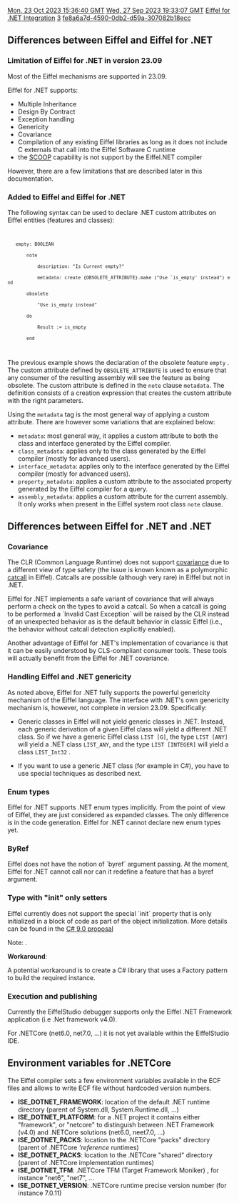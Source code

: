[[Property:modification_date|Mon, 23 Oct 2023 15:36:40 GMT]]
[[Property:publication_date|Wed, 27 Sep 2023 19:33:07 GMT]]
[[Property:title|Eiffel for .NET Integration]]
[[Property:weight|3]]
[[Property:uuid|fe8a6a7d-4590-0db2-d59a-307082b18ecc]]
==Differences between Eiffel and Eiffel for .NET==

===Limitation of Eiffel for .NET in version 23.09===

Most of the Eiffel mechanisms are supported in 23.09. 

Eiffel for .NET supports:
* Multiple Inheritance
* Design By Contract
* Exception handling
* Genericity
* Covariance
* Compilation of any existing Eiffel libraries as long as it does not include C externals that call into the Eiffel Software C runtime
* the [[Concurrent_programming_with_SCOOP|SCOOP]] capability is not support by the Eiffel.NET compiler

However, there are a few limitations that are described later in this documentation.

===Added to Eiffel and Eiffel for .NET===

The following syntax can be used to declare .NET custom attributes on Eiffel entities (features and classes):
<code>
    empty: BOOLEAN
        note
            description: "Is Current empty?"
            metadata: create {OBSOLETE_ATTRIBUTE}.make ("Use `is_empty' instead") end
        obsolete
            "Use is_empty instead"
        do
            Result := is_empty
        end
</code>

The previous example shows the declaration of the obsolete feature <code> empty </code> . The custom attribute defined by <code>OBSOLETE_ATTRIBUTE</code> is used to ensure that any consumer of the resulting assembly will see the feature as being obsolete. The custom attribute is defined in the <code>note</code> clause <code>metadata</code>. The definition consists of a creation expression that creates the custom attribute with the right parameters. 

Using the <code>metadata</code> tag is the most general way of applying a custom attribute. There are however some variations that are explained below:
*<code>metadata</code>: most general way, it applies a custom attribute to both the class and interface generated by the Eiffel compiler.
*<code>class_metadata</code>: applies only to the class generated by the Eiffel compiler (mostly for advanced users).
*<code>interface_metadata</code>: applies only to the interface generated by the Eiffel compiler (mostly for advanced users).
*<code>property_metadata</code>: applies a custom attribute to the associated property generated by the Eiffel compiler for a query.
*<code>assembly_metadata</code>: applies a custom attribute for the current assembly. It only works when present in the Eiffel system root class <code>note</code> clause.

==Differences between Eiffel for .NET and .NET==

===Covariance===
The CLR (Common Language Runtime) does not support [[ET: Inheritance#Covariance and anchored declarations|covariance]] due to a different view of type safety (the issue is known known as a polymorphic [[ET: Inheritance#Catcalls|catcall]] in Eiffel). Catcalls are possible (although very rare) in Eiffel but not in .NET.

Eiffel for .NET implements a safe variant of covariance that will always perform a check on the types to avoid a catcall. So when a catcall is going to be performed a `Invalid Cast Exception` will be raised by the CLR instead of an unexpected behavior as is the default behavior in classic Eiffel (i.e., the behavior without catcall detection explicitly enabled). 

Another advantage of Eiffel for .NET's implementation of covariance is that it can be easily understood by CLS-compliant consumer tools. These tools will actually benefit from the Eiffel for .NET covariance. 

===Handling Eiffel and .NET genericity===
As noted above, Eiffel for .NET fully supports the powerful genericity mechanism of the Eiffel language. The interface with .NET's own genericity mechanism is, however, not complete in version 23.09. Specifically:

* Generic classes in Eiffel will not yield generic classes in .NET. Instead, each generic derivation of a given Eiffel class will yield a different .NET class. So if we have a generic Eiffel class  <code>LIST [G]</code>, the type  <code>LIST [ANY]</code> will yield a .NET class <code>LIST_ANY</code>, and the type  <code>LIST [INTEGER]</code> will yield a class <code>LIST_Int32</code> .

* If you want to use a generic .NET class (for example in C#), you have to use special techniques as described next.

{{Recommended|Read the [[Workaround Eiffel .NET limitations]] page to learn how to workaround such limitation. }}

===Enum types===
Eiffel for .NET supports .NET enum types implicitly. From the point of view of Eiffel, they are just considered as expanded classes. The only difference is in the code generation. Eiffel for .NET cannot declare new enum types yet. 

===ByRef===

Eiffel does not have the notion of `byref` argument passing. At the moment, Eiffel for .NET cannot call nor can it redefine a feature that has a byref argument. 

=== Type with "init" only setters===
Eiffel currently does not support the special `init` property that is only initialized in a block of code as part of the object initialization. More details can be found in the [https://learn.microsoft.com/en-us/dotnet/csharp/language-reference/proposals/csharp-9.0/init C# 9.0 proposal]

Note: {{inline-info|this section is mostly for .NETCore 6.0 and above}}.

'''Workaround''':

A potential workaround is to create a C# library that uses a Factory pattern to build the required instance.

===Execution and publishing ===
Currently the EiffelStudio debugger supports only the Eiffel .NET Framework application (i.e .Net framework v4.0).

For .NETCore (net6.0, net7.0, ...) it is not yet available within the EiffelStudio IDE.

{{recommended|Learn more how to publish, execute, debug, ... the Eiffel .NETCore application, with the [[Eiffel .NETCore execution]] page.}}

== Environment variables for .NETCore ==
The Eiffel compiler sets a few environment variables available in the ECF files and allows to write ECF file without hardcoded version numbers.

* '''ISE_DOTNET_FRAMEWORK''':  location of the default .NET runtime directory (parent of System.dll, System.Runtime.dll, ...)
* '''ISE_DOTNET_PLATFORM''': for a .NET project it contains either "framework", or "netcore" to distinguish between .NET Framework (v4.0) and .NETCore solutions (net6.0, neet7.0, ...)
* '''ISE_DOTNET_PACKS''': location to the .NETCore "packs" directory (parent of .NETCore '''reference'' runtimes)
* '''ISE_DOTNET_PACKS''': location to the .NETCore "shared" directory (parent of .NETCore implementation runtimes)
* '''ISE_DOTNET_TFM''':  .NETCore TFM (Target Framework Moniker) , for instance "net6", "net7", ...
* '''ISE_DOTNET_VERSION''':  .NETCore runtime precise version number (for instance 7.0.11)

